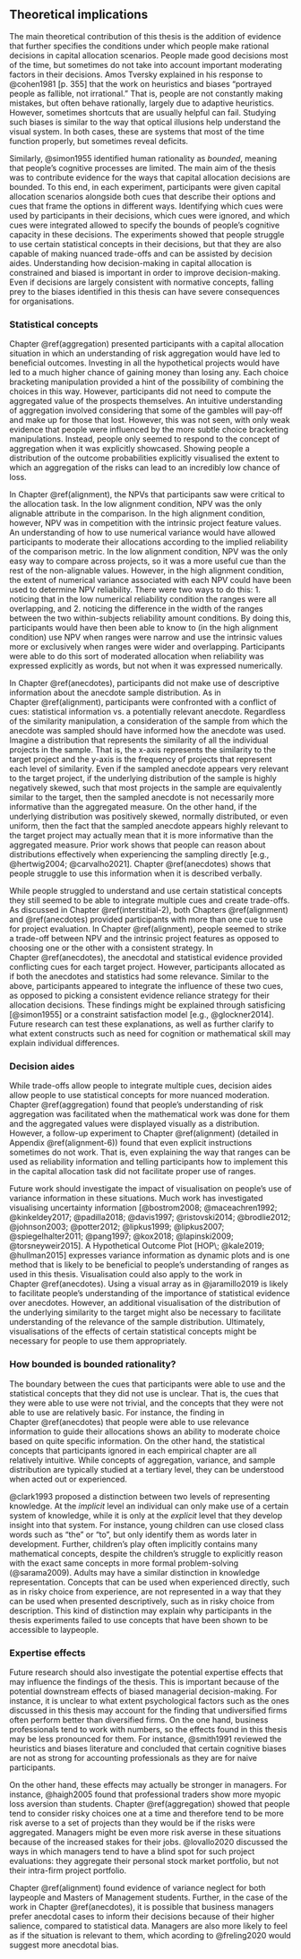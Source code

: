 ## Theoretical implications {#theoretical-implications}

The main theoretical contribution of this thesis is the addition of evidence
that further specifies the conditions under which people make rational decisions
in capital allocation scenarios. People made good decisions most of the time,
but sometimes do not take into account important moderating factors in their
decisions. Amos Tversky explained in his response to @cohen1981 [p. 355] that
the work on heuristics and biases "portrayed people as fallible, not
irrational." That is, people are not constantly making mistakes, but often
behave rationally, largely due to adaptive heuristics. However, sometimes
shortcuts that are usually helpful can fail. Studying such biases is similar to
the way that optical illusions help understand the visual system. In both cases,
these are systems that most of the time function properly, but sometimes reveal
deficits.

Similarly, @simon1955 identified human rationality as *bounded*, meaning that
people's cognitive processes are limited. The main aim of the thesis was to
contribute evidence for the ways that capital allocation decisions are bounded.
To this end, in each experiment, participants were given capital allocation
scenarios alongside both cues that describe their options and cues that frame
the options in different ways. Identifying which cues were used by participants
in their decisions, which cues were ignored, and which cues were integrated
allowed to specify the bounds of people's cognitive capacity in these decisions.
The experiments showed that people struggle to use certain statistical concepts
in their decisions, but that they are also capable of making nuanced trade-offs
and can be assisted by decision aides. Understanding how decision-making in
capital allocation is constrained and biased is important in order to improve
decision-making. Even if decisions are largely consistent with normative
concepts, falling prey to the biases identified in this thesis can have severe
consequences for organisations.

### Statistical concepts

Chapter \@ref(aggregation) presented participants with a capital allocation
situation in which an understanding of risk aggregation would have led to
beneficial outcomes. Investing in all the hypothetical projects would have led
to a much higher chance of gaining money than losing any. Each choice bracketing
manipulation provided a hint of the possibility of combining the choices in this
way. However, participants did not need to compute the aggregated value of the
prospects themselves. An intuitive understanding of aggregation involved
considering that some of the gambles will pay-off and make up for those that
lost. However, this was not seen, with only weak evidence that people were
influenced by the more subtle choice bracketing manipulations. Instead, people
only seemed to respond to the concept of aggregation when it was explicitly
showcased. Showing people a distribution of the outcome probabilities explicitly
visualised the extent to which an aggregation of the risks can lead to an
incredibly low chance of loss.

In Chapter \@ref(alignment), the NPVs that participants saw were critical to the
allocation task. In the low alignment condition, NPV was the only alignable
attribute in the comparison. In the high alignment condition, however, NPV was
in competition with the intrinsic project feature values. An understanding of
how to use numerical variance would have allowed participants to moderate their
allocations according to the implied reliability of the comparison metric. In
the low alignment condition, NPV was the only easy way to compare across
projects, so it was a more useful cue than the rest of the non-alignable values.
However, in the high alignment condition, the extent of numerical variance
associated with each NPV could have been used to determine NPV reliability.
There were two ways to do this: 1. noticing that in the low numerical
reliability condition the ranges were all overlapping, and 2. noticing the
difference in the width of the ranges between the two within-subjects
reliability amount conditions. By doing this, participants would have then been
able to know to (in the high alignment condition) use NPV when ranges were
narrow and use the intrinsic values more or exclusively when ranges were wider
and overlapping. Participants were able to do this sort of moderated allocation
when reliability was expressed explicitly as words, but not when it was
expressed numerically.

In Chapter \@ref(anecdotes), participants did not make use of descriptive
information about the anecdote sample distribution. As in
Chapter \@ref(alignment), participants were confronted with a conflict of cues:
statistical information vs. a potentially relevant anecdote. Regardless of the
similarity manipulation, a consideration of the sample from which the anecdote
was sampled should have informed how the anecdote was used. Imagine a
distribution that represents the similarity of all the individual projects in
the sample. That is, the x-axis represents the similarity to the target project
and the y-axis is the frequency of projects that represent each level of
similarity. Even if the sampled anecdote appears very relevant to the target
project, if the underlying distribution of the sample is highly negatively
skewed, such that most projects in the sample are equivalently similar to the
target, then the sampled anecdote is not necessarily more informative than the
aggregated measure. On the other hand, if the underlying distribution was
positively skewed, normally distributed, or even uniform, then the fact that the
sampled anecdote appears highly relevant to the target project may actually mean
that it is more informative than the aggregated measure. Prior work shows that
people can reason about distributions effectively when experiencing the sampling
directly [e.g., @hertwig2004; @carvalho2021]. Chapter \@ref(anecdotes) shows
that people struggle to use this information when it is described verbally.

While people struggled to understand and use certain statistical concepts they
still seemed to be able to integrate multiple cues and create trade-offs. As
discussed in Chapter \@ref(interstitial-2), both Chapters \@ref(alignment)
and \@ref(anecdotes) provided participants with more than one cue to use for
project evaluation. In Chapter \@ref(alignment), people seemed to strike a
trade-off between NPV and the intrinsic project features as opposed to choosing
one or the other with a consistent strategy. In Chapter \@ref(anecdotes), the
anecdotal and statistical evidence provided conflicting cues for each target
project. However, participants allocated as if both the anecdotes and statistics
had some relevance. Similar to the above, participants appeared to integrate the
influence of these two cues, as opposed to picking a consistent evidence
reliance strategy for their allocation decisions. These findings might be
explained through satisficing [@simon1955] or a constraint satisfaction model
[e.g., @glockner2014]. Future research can test these explanations, as well as
further clarify to what extent constructs such as need for cognition or
mathematical skill may explain individual differences.

### Decision aides

While trade-offs allow people to integrate multiple cues, decision aides allow
people to use statistical concepts for more nuanced moderation.
Chapter \@ref(aggregation) found that people's understanding of risk aggregation
was facilitated when the mathematical work was done for them and the aggregated
values were displayed visually as a distribution. However, a follow-up
experiment to Chapter \@ref(alignment) (detailed in Appendix \@ref(alignment-6))
found that even explicit instructions sometimes do not work. That is, even
explaining the way that ranges can be used as reliability information and
telling participants how to implement this in the capital allocation task did
not facilitate proper use of ranges.

Future work should investigate the impact of visualisation on people's use of
variance information in these situations. Much work has investigated visualising
uncertainty information [@bostrom2008; @maceachren1992; @kinkeldey2017;
@padilla2018; @davis1997; @ristovski2014; @brodlie2012; @johnson2003;
@potter2012; @lipkus1999; @lipkus2007; @spiegelhalter2011; @pang1997; @kox2018;
@lapinski2009; @torsneyweir2015]. A Hypothetical Outcome Plot [HOP\; @kale2019;
@hullman2015] expresses variance information as dynamic plots and is one method
that is likely to be beneficial to people's understanding of ranges as used in
this thesis. Visualisation could also apply to the work in
Chapter \@ref(anecdotes). Using a visual array as in @jaramillo2019 is likely to
facilitate people's understanding of the importance of statistical evidence over
anecdotes. However, an additional visualisation of the distribution of the
underlying similarity to the target might also be necessary to facilitate
understanding of the relevance of the sample distribution. Ultimately,
visualisations of the effects of certain statistical concepts might be necessary
for people to use them appropriately.

### How bounded is bounded rationality?

The boundary between the cues that participants were able to use and the
statistical concepts that they did not use is unclear. That is, the cues that
they were able to use were not trivial, and the concepts that they were not able
to use are relatively basic. For instance, the finding in
Chapter \@ref(anecdotes) that people were able to use relevance information to
guide their allocations shows an ability to moderate choice based on quite
specific information. On the other hand, the statistical concepts that
participants ignored in each empirical chapter are all relatively intuitive.
While concepts of aggregation, variance, and sample distribution are typically
studied at a tertiary level, they can be understood when acted out or
experienced.

@clark1993 proposed a distinction between two levels of representing knowledge.
At the *implicit* level an individual can only make use of a certain system of
knowledge, while it is only at the *explicit* level that they develop insight
into that system. For instance, young children can use closed class words such
as "the" or "to", but only identify them as words later in development. Further,
children’s play often implicitly contains many mathematical concepts, despite
the children’s struggle to explicitly reason with the exact same concepts in
more formal problem-solving (@sarama2009). Adults may have a similar distinction
in knowledge representation. Concepts that can be used when experienced
directly, such as in risky choice from experience, are not represented in a way
that they can be used when presented descriptively, such as in risky choice from
description. This kind of distinction may explain why participants in the thesis
experiments failed to use concepts that have been shown to be accessible to
laypeople.

### Expertise effects

Future research should also investigate the potential expertise effects that may
influence the findings of the thesis. This is important because of the potential
downstream effects of biased managerial decision-making. For instance, it is
unclear to what extent psychological factors such as the ones discussed in this
thesis may account for the finding that undiversified firms often perform better
than diversified firms. On the one hand, business professionals tend to work
with numbers, so the effects found in this thesis may be less pronounced for
them. For instance, @smith1991 reviewed the heuristics and biases literature and
concluded that certain cognitive biases are not as strong for accounting
professionals as they are for naive participants.

On the other hand, these effects may actually be stronger in managers. For
instance, @haigh2005 found that professional traders show more myopic loss
aversion than students. Chapter \@ref(aggregation) showed that people tend to
consider risky choices one at a time and therefore tend to be more risk averse
to a set of projects than they would be if the risks were aggregated. Managers
might be even more risk averse in these situations because of the increased
stakes for their jobs. @lovallo2020 discussed the ways in which managers tend to
have a blind spot for such project evaluations: they aggregate their personal
stock market portfolio, but not their intra-firm project portfolio.

Chapter \@ref(alignment) found evidence of variance neglect for both laypeople
and Masters of Management students. Further, in the case of the work in
Chapter \@ref(anecdotes), it is possible that business managers prefer anecdotal
cases to inform their decisions because of their higher salience, compared to
statistical data. Managers are also more likely to feel as if the situation is
relevant to them, which acording to @freling2020 would suggest more anecdotal
bias.

